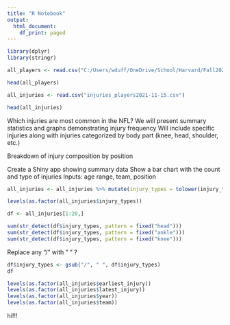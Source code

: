 ```yaml
---
title: "R Notebook"
output:
  html_document:
    df_print: paged
---
```


```r
library(dplyr)
library(stringr)
```


```r
all_players <- read.csv("C:/Users/wduff/OneDrive/School/Harvard/Fall2021/BST260/BST_260_project/all_players_some_injuries2021-11-15.csv", stringsAsFactors=T)
```

```r
head(all_players)
```


```r
all_injuries <- read.csv("injuries_players2021-11-15.csv")
```

```r
head(all_injuries)
```

Which injuries are most common in the NFL?
  We will present summary statistics and graphs demonstrating injury frequency Will include specific injuries along with injuries        categorized by body part (knee, head, shoulder, etc.)
  
  Breakdown of injury composition by position
  
Create a Shiny app showing summary data
  Show a bar chart with the count and type of injuries
  Inputs: age range, team, position

```r
all_injuries <- all_injuries %>% mutate(injury_types = tolower(injury_types))
```

```r
levels(as.factor(all_injuries$injury_types))
```


```r
df <- all_injuries[1:20,]
```

```r
sum(str_detect(df$injury_types, pattern = fixed("head")))
sum(str_detect(df$injury_types, pattern = fixed("ankle")))
sum(str_detect(df$injury_types, pattern = fixed("knee")))

```

Replace any "/" with " " ?
```r
df$injury_types <- gsub("/", " ", df$injury_types)
df
```


```r
levels(as.factor(all_injuries$earliest_injury))
levels(as.factor(all_injuries$latest_injury))
levels(as.factor(all_injuries$year))
levels(as.factor(all_injuries$team))
```

hi!!!
